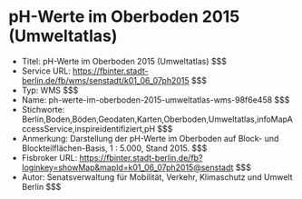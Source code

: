 # pH-Werte im Oberboden 2015 (Umweltatlas)
- Titel: pH-Werte im Oberboden 2015 (Umweltatlas) $$$
- Service URL: https://fbinter.stadt-berlin.de/fb/wms/senstadt/k01_06_07ph2015 $$$
- Typ: WMS $$$
- Name: ph-werte-im-oberboden-2015-umweltatlas-wms-98f6e458 $$$
- Stichworte: Berlin,Boden,Böden,Geodaten,Karten,Oberboden,Umweltatlas,infoMapAccessService,inspireidentifiziert,pH $$$
- Anmerkung: Darstellung der pH-Werte im Oberboden auf Block- und Blockteilflächen-Basis, 1 : 5.000, Stand 2015. $$$
- Fisbroker URL: https://fbinter.stadt-berlin.de/fb?loginkey=showMap&mapId=k01_06_07ph2015@senstadt $$$
- Autor: Senatsverwaltung für Mobilität, Verkehr, Klimaschutz und Umwelt Berlin $$$
